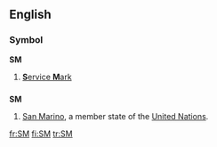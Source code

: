 {{see|Sm|.sm}}
==English==
===Symbol===
'''SM'''
# [[service mark|'''S'''ervice '''M'''ark]]

==={{abbreviation}}===
'''SM'''
#[[San Marino]], a member state of the [[United Nations]].

[[fr:SM]]
[[fi:SM]]
[[tr:SM]]